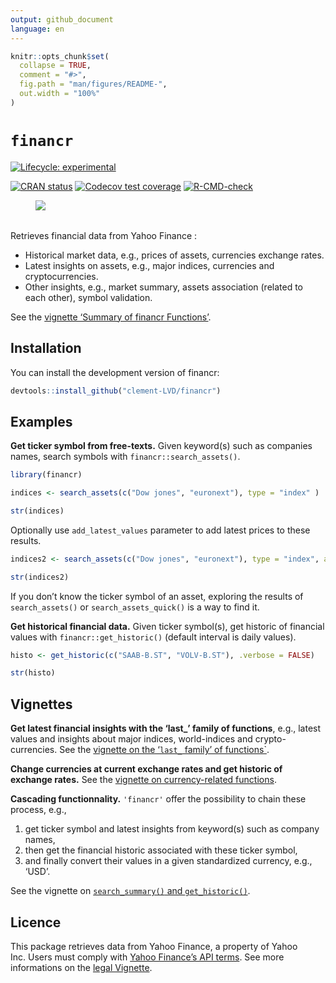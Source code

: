 ```yaml
---
output: github_document
language: en
---
```


```r
knitr::opts_chunk$set(
  collapse = TRUE,
  comment = "#>",
  fig.path = "man/figures/README-",
  out.width = "100%"
)

```

# `financr`

<!-- badges: start -->
[![Lifecycle: experimental](https://img.shields.io/badge/lifecycle-experimental-orange.svg)](https://lifecycle.r-lib.org/articles/stages.html#experimental)

[![CRAN status](https://www.r-pkg.org/badges/version/financr)](https://CRAN.R-project.org/package=financr)
[![Codecov test coverage](https://codecov.io/gh/Clement-LVD/financr/graph/badge.svg)](https://app.codecov.io/gh/Clement-LVD/financr)
[![R-CMD-check](https://github.com/Clement-LVD/financr/actions/workflows/R-CMD-check.yaml/badge.svg)](https://github.com/Clement-LVD/financr/actions/workflows/R-CMD-check.yaml)
<!-- badges: end -->

![ ](https://img.shields.io/badge/Package-bold?style=flat&logoColor=black&logoSize=2&label=R&labelColor=black&color=green)

Retrieves financial data from Yahoo Finance : 

- Historical market data, e.g., prices of assets, currencies exchange rates.
- Latest insights on assets, e.g., major indices, currencies and cryptocurrencies.
- Other insights, e.g.,  market summary, assets association (related to each other), symbol validation.

See the [vignette 'Summary of financr Functions'](https://clement-lvd.github.io/financr/articles/Functions_summary.html).
          
## Installation

You can install the development version of financr:

``` r
devtools::install_github("clement-LVD/financr")
```

## Examples

**Get ticker symbol from free-texts.** Given keyword(s) such as companies names, search symbols with `financr::search_assets()`.

```r
library(financr)

indices <- search_assets(c("Dow jones", "euronext"), type = "index" )

str(indices)
```


Optionally use `add_latest_values` parameter to add latest prices to these results.

```r
indices2 <- search_assets(c("Dow jones", "euronext"), type = "index", add_latest_values = TRUE )

str(indices2)
```

If you don't know the ticker symbol of an asset, exploring the results of `search_assets()` or `search_assets_quick()` is a way to find it.

**Get historical financial data.**  Given ticker symbol(s), get historic of financial values with `financr::get_historic()` (default interval is daily values).

```r
histo <- get_historic(c("SAAB-B.ST", "VOLV-B.ST"), .verbose = FALSE)

str(histo)

```

 
## Vignettes
**Get latest financial insights with the 'last_' family of functions**, e.g., latest values and insights about major indices, world-indices and crypto-currencies. See the [vignette on the '`last_` family' of functions`](https://clement-lvd.github.io/financr/articles/last_family.html).

**Change currencies at current exchange rates and get historic of exchange rates.** See the [vignette on currency-related functions](https://clement-lvd.github.io/financr/articles/currencies.html).
 
**Cascading functionnality.** `'financr'` offer the possibility to chain these process, e.g.,

1. get ticker symbol and latest insights from keyword(s) such as company names, 
2. then get the financial historic associated with these ticker symbol, 
3. and finally convert their values in a given standardized currency, e.g., 'USD'.

See the vignette on [`search_summary()` and `get_historic()`](https://clement-lvd.github.io/financr/articles/get_info_and_historic.html).

## Licence
This package retrieves data from Yahoo Finance, a property of Yahoo Inc. Users must comply with [Yahoo Finance's API terms](https://legal.yahoo.com/us/en/yahoo/terms/product-atos/apiforydn/index.html). See more informations on the [legal Vignette](https://clement-lvd.github.io/financr/articles/About_the_Yahoo_Finance_License.html).

